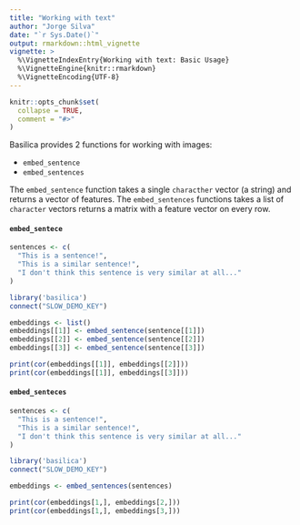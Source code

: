 ```yaml
---
title: "Working with text"
author: "Jorge Silva"
date: "`r Sys.Date()`"
output: rmarkdown::html_vignette
vignette: >
  %\VignetteIndexEntry{Working with text: Basic Usage}
  %\VignetteEngine{knitr::rmarkdown}
  %\VignetteEncoding{UTF-8}
---
```


```r
knitr::opts_chunk$set(
  collapse = TRUE,
  comment = "#>"
)
```

Basilica provides 2 functions for working with images:

- `embed_sentence`
- `embed_sentences`

The `embed_sentence` function takes a single `characther` vector (a string) and
returns a vector of features. The `embed_sentences` functions takes a list of
`character` vectors returns a matrix with a feature vector on every row.

#### `embed_sentece`

```r
sentences <- c(
  "This is a sentence!",
  "This is a similar sentence!",
  "I don't think this sentence is very similar at all..."
)

library('basilica')
connect("SLOW_DEMO_KEY")

embeddings <- list()
embeddings[[1]] <- embed_sentence(sentence[[1]])
embeddings[[2]] <- embed_sentence(sentence[[2]])
embeddings[[3]] <- embed_sentence(sentence[[3]])

print(cor(embeddings[[1]], embeddings[[2]]))
print(cor(embeddings[[1]], embeddings[[3]]))
```

#### `embed_senteces`

```r
sentences <- c(
  "This is a sentence!",
  "This is a similar sentence!",
  "I don't think this sentence is very similar at all..."
)

library('basilica')
connect("SLOW_DEMO_KEY")

embeddings <- embed_sentences(sentences)

print(cor(embeddings[1,], embeddings[2,]))
print(cor(embeddings[1,], embeddings[3,]))
```
